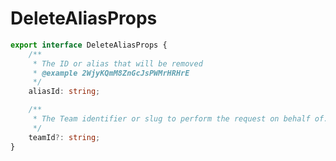 # DeleteAliasProps

```typescript
export interface DeleteAliasProps {
    /**
     * The ID or alias that will be removed
     * @example 2WjyKQmM8ZnGcJsPWMrHRHrE
     */
    aliasId: string;

    /**
     * The Team identifier or slug to perform the request on behalf of.
     */
    teamId?: string;
}
```
